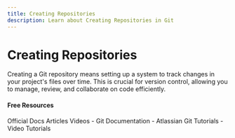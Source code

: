 ```yaml
---
title: Creating Repositories
description: Learn about Creating Repositories in Git
---
```


# Creating Repositories

Creating a Git repository means setting up a system to track changes in your project's files over time. This is crucial for version control, allowing you to manage, review, and collaborate on code efficiently.

#### Free Resources

<Tabs defaultValue="official">
<TabsList>
<TabsTrigger value="official">Official Docs</TabsTrigger>
<TabsTrigger value="article">Articles</TabsTrigger>
<TabsTrigger value="video">Videos</TabsTrigger>
</TabsList>

<TabsContent value="official">
- <Link href="https://git-scm.com/docs">Git Documentation</Link>
</TabsContent>
<TabsContent value="article">
- <Link href="https://www.atlassian.com/git/tutorials">Atlassian Git Tutorials</Link>
</TabsContent>
<TabsContent value="video">
- <Link href="https://www.youtube.com/results?search_query=git+creating-repositories+tutorial">Video Tutorials</Link>
</TabsContent>
</Tabs>

<Outlet path="5-github/basics/creating-repositories" />
